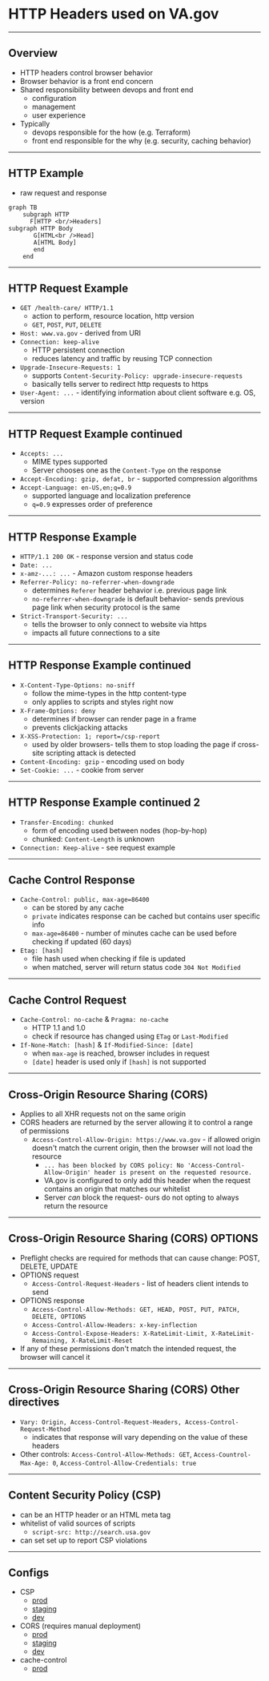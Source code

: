 # HTTP Headers used on VA.gov
---
## Overview

- HTTP headers control browser behavior
- Browser behavior is a front end concern
- Shared responsibility between devops and front end
  - configuration
  - management
  - user experience
- Typically
  - devops responsible for the how (e.g. Terraform)
  - front end responsible for the why (e.g. security, caching behavior)
---
## HTTP Example
- raw request and response
```mermaidjs
graph TB
    subgraph HTTP
      F[HTTP <br/>Headers]
subgraph HTTP Body
       G[HTML<br />Head]
       A[HTML Body]
       end
    end
```
---
## HTTP Request Example
- `GET /health-care/ HTTP/1.1`
  - action to perform, resource location, http version
  - `GET`, `POST`, `PUT`, `DELETE`
- `Host: www.va.gov` - derived from URI
- `Connection: keep-alive`
  - HTTP persistent connection
  - reduces latency and traffic by reusing TCP connection
- `Upgrade-Insecure-Requests: 1`
  - supports `Content-Security-Policy: upgrade-insecure-requests`
  - basically tells server to redirect http requests to https
- `User-Agent: ...` - identifying information about client software e.g. OS, version
---
## HTTP Request Example continued

- `Accepts: ...`
  - MIME types supported
  - Server chooses one as the `Content-Type` on the response
- `Accept-Encoding: gzip, defat, br` - supported compression algorithms
- `Accept-Language: en-US,en;q=0.9`
  - supported language and localization preference
  - `q=0.9` expresses order of preference
---
## HTTP Response Example
- `HTTP/1.1 200 OK` - response version and status code
- `Date: ...`
- `x-amz-...: ...` -  Amazon custom response headers
- `Referrer-Policy: no-referrer-when-downgrade`
  - determines `Referer` header behavior i.e. previous page link
  - `no-referrer-when-downgrade` is default behavior- sends previous page link when security protocol is the same
- `Strict-Transport-Security: ...`
  - tells the browser to only connect to website via https
  - impacts all future connections to a site
---
## HTTP Response Example continued
- `X-Content-Type-Options: no-sniff`
  - follow the mime-types in the http content-type
  - only applies to scripts and styles right now
-  `X-Frame-Options: deny`
   - determines if browser can render page in a frame
   - prevents clickjacking attacks
- `X-XSS-Protection: 1; report=/csp-report`
  - used by older browsers- tells them to stop loading the page if cross-site scripting attack is detected
- `Content-Encoding: gzip` - encoding used on body
- `Set-Cookie: ...` - cookie from server
---
## HTTP Response Example continued 2
- `Transfer-Encoding: chunked`
  - form of encoding used between nodes (hop-by-hop)
  - chunked: `Content-Length` is unknown
- `Connection: Keep-alive` - see request example
---
## Cache Control Response
- `Cache-Control: public, max-age=86400`
  - can be stored by any cache
  - `private` indicates response can be cached but contains user specific info
  - `max-age=86400` - number of minutes cache can be used before checking if updated (60 days)
- `Etag: [hash]`
  - file hash used when checking if file is updated
  - when matched, server will return status code `304 Not Modified`
---
## Cache Control Request
- `Cache-Control: no-cache` & `Pragma: no-cache`
  - HTTP 1.1 and 1.0
  - check if resource has changed using `ETag` or `Last-Modified`
- `If-None-Match: [hash]` & `If-Modified-Since: [date]`
  - when `max-age` is reached, browser includes in request
  - `[date]` header is used only if `[hash]` is not supported
---
## Cross-Origin Resource Sharing (CORS)
- Applies to all XHR requests not on the same origin
- CORS headers are returned by the server allowing it to control a range of permissions
  - `Access-Control-Allow-Origin: https://www.va.gov` - if allowed origin doesn't match the current origin, then the browser will not load the resource
    -   `... has been blocked by CORS policy: No 'Access-Control-Allow-Origin' header is present on the requested resource.`
    - VA.gov is configured to only add this header when the request contains an origin that matches our whitelist
    - Server _can_ block the request- ours do not opting to always return the resource
---
## Cross-Origin Resource Sharing (CORS) OPTIONS
- Preflight checks are required for methods that can cause change: POST, DELETE, UPDATE
- OPTIONS request
  - `Access-Control-Request-Headers` - list of headers client intends to send
- OPTIONS response
  - `Access-Control-Allow-Methods: GET, HEAD, POST, PUT, PATCH, DELETE, OPTIONS`
  - `Access-Control-Allow-Headers: x-key-inflection`
  - `Access-Control-Expose-Headers: X-RateLimit-Limit, X-RateLimit-Remaining, X-RateLimit-Reset`
- If any of these permissions don't match the intended request, the browser will cancel it
---
## Cross-Origin Resource Sharing (CORS) Other directives
- `Vary: Origin, Access-Control-Request-Headers, Access-Control-Request-Method`
  - indicates that response will vary depending on the value of these headers
- Other controls: `Access-Control-Allow-Methods: GET`, `Access-Countrol-Max-Age: 0`, `Access-Control-Allow-Credentials: true`
---
## Content Security Policy (CSP)
- can be an HTTP header or an HTML meta tag
- whitelist of valid sources of scripts
  - `script-src: http://search.usa.gov`
- can set set up to report CSP violations
---
## Configs
- CSP
  - [prod](https://github.com/department-of-veterans-affairs/devops/blob/master/ansible/deployment/config/revproxy-vagov/vars/content_security_policy_vagov-prod.yml)
  - [staging](https://github.com/department-of-veterans-affairs/devops/blob/master/ansible/deployment/config/revproxy-vagov/vars/content_security_policy_vagov-staging.yml)
  - [dev](https://github.com/department-of-veterans-affairs/devops/blob/master/ansible/deployment/config/revproxy-vagov/vars/content_security_policy_vagov-dev.yml)
- CORS (requires manual deployment)
  - [prod](https://github.com/department-of-veterans-affairs/devops/blob/4ca18a26f090cf173d73abb751fbbf6e2f0626e3/terraform/environments/dsva-vagov-prod/main.tf)
  - [staging](https://github.com/department-of-veterans-affairs/devops/blob/4ca18a26f090cf173d73abb751fbbf6e2f0626e3/terraform/environments/dsva-vagov-staging/main.tf)
  - [dev](https://github.com/department-of-veterans-affairs/devops/blob/4ca18a26f090cf173d73abb751fbbf6e2f0626e3/terraform/environments/dsva-vagov-dev/main.tf)
- cache-control
  - [prod](https://github.com/department-of-veterans-affairs/devops/blob/d928cbfab6fd791c3b05464bc759a0cd9b4cd6b2/ansible/deployment/roles/deploy-static-assets/tasks/upload-public.yml)